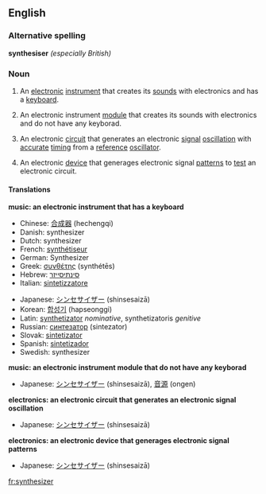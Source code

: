 {{wikipedia}}
==English==

===Alternative spelling===
'''synthesiser''' ''(especially British)''

===Noun===
{{en-noun-reg}}

#{{music}} An [[electronic]] [[instrument]] that creates its [[sound]]s with electronics and has a [[keyboard]].
#{{music}} An electronic instrument [[module]] that creates its sounds with electronics and do not have any keyborad.
#{{electronics}} An electronic [[circuit]] that generates an electronic [[signal]] [[oscillation]] with [[accurate]] [[timing]] from a [[reference]] [[oscillator]].
#{{electronics}} An electronic [[device]] that generages electronic signal [[pattern]]s to [[test]] an electronic circuit.

====Translations====
'''music: an electronic instrument that has a keyboard'''
{{top}}
*Chinese: [[合成器]] (hechengqi)
*Danish: synthesizer
*Dutch: synthesizer
*French: [[synthétiseur]]
*German: Synthesizer
*Greek: [[συνθέτης]] (synthét&#275;s)
*Hebrew: [[סינתיסייזר]]
*Italian: [[sintetizzatore]]
{{mid}}
*Japanese: [[シンセサイザー]] (shinsesaizā)
*Korean: [[합성기]] (hapseonggi)
*Latin: [[synthetizator]] ''nominative'', synthetizatoris ''genitive''
*Russian: [[синтезатор]] (sintezator)
*Slovak: [[sintetizator]]
*Spanish: [[sintetizador]]
*Swedish: synthesizer
{{bottom}}

'''music: an electronic instrument module that do not have any keyborad'''
{{top}}
*Japanese: [[シンセサイザー]] (shinsesaizā), [[音源]] (ongen)
{{mid}}
{{bottom}}

'''electronics: an electronic circuit that generates an electronic signal oscillation'''
{{top}}
*Japanese: [[シンセサイザー]] (shinsesaizā)
{{mid}}
{{bottom}}

'''electronics: an electronic device that generages electronic signal patterns'''
{{top}}
*Japanese: [[シンセサイザー]] (shinsesaizā)
{{mid}}
{{bottom}}


[[fr:synthesizer]]